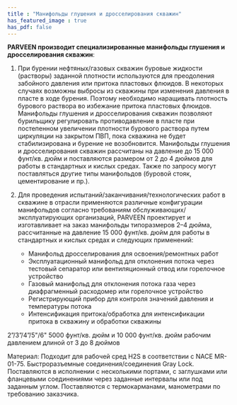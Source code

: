 ```yaml
---
title : "Манифольды глушения и дросселирования скважин"
has_featured_image : true
has_pdf: false
---
```


<strong>PARVEEN производит специализированные манифольды глушения и дросселирования скважин</strong>:

1) При бурении нефтяных/газовых скважин буровые жидкости (растворы) заданной плотности используются для преодоления забойного давления или притока пластовых флюидов.  В некоторых случаях возможны выбросы из скважины при изменения давления в пласте в ходе бурения. Поэтому необходимо наращивать плотность бурового раствора во избежание притока пластовых флюидов. Манифольды глушения  и дросселирования скважин позволяют бурильщику регулировать противодавление в пласте при постепенном увеличении плотности бурового раствора путем циркуляции на закрытом ПВП, пока скважина не будет стабилизирована и бурение не возобновится.
Манифольды глушения и дросселирования скважин рассчитаны на давление до 15 000 фунт/кв. дюйм и поставляются размером от 2 до 4 дюймов для работы в стандартных и кислых средах. Также по запросу могут поставляться другие типы манифольдов (буровой стояк, цементирование и пр.).

2) Для проведения испытаний/заканчивания/технологических работ в скважине в отрасли применяются различные конфигурации манифольдов согласно требованиям обслуживающих/ эксплуатирующих организаций, PARVEEN проектирует и изготавливает на заказ манифольды типоразмеров 2–4 дюйма, рассчитанные на давление 15 000 фунт/кв. дюйм для работы в стандартных и кислых средах и следующих применений:
    - Манифольд дросселирования для освоения/ремонтных работ
    - Эксплуатационный манифольд для отклонения потока через тестовый сепаратор или вентиляционный отвод или горелочное устройство
    - Газовый манифольд для отклонения потока газа через диафрагменный расходомер или горелочное устройство
    - Регистрирующий прибор для контроля значений давления и температуры потока
    - Интенсификация притока/обработка для интенсификации притока в скважину и обработки скважины

2”/3”/4”/5"/6" 5000 фунт/кв. дюйм и 10 000 фунт/кв. дюйм рабочим давлением длиной от 3 до 8 дюймов

Материал:
Подходит для рабочей сред H2S в соответствии с NACE MR-01-75. Быстроразъемные соединения/соединения Gray Lock. Поставляются в исполнении с несколькими портами, с заглушками или фланцевыми соединениями через заданные интервалы или под заданным углом. Поставляются с термокарманами, манометрами по требованию заказчика.